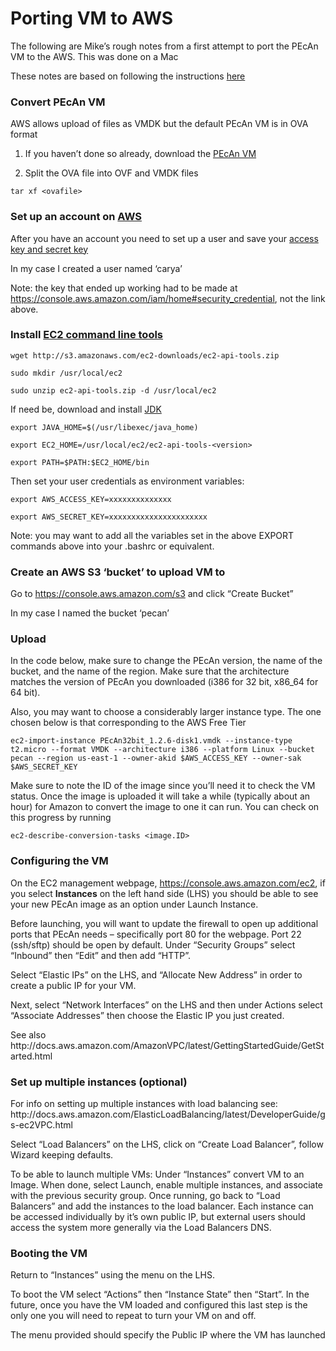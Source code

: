 # Porting VM to AWS

The following are Mike's rough notes from a first attempt to port the PEcAn VM to the AWS. This was done on a Mac

These notes are based on following the instructions [here](http://www.rittmanmead.com/2014/09/obiee-sampleapp-in-the-cloud-importing-virtualbox-machines-to-aws-ec2/)


### Convert PEcAn VM

AWS allows upload of files as VMDK but the default PEcAn VM is in OVA format

1. If you haven't done so already, download the [PEcAn VM](http://isda.ncsa.illinois.edu/download/index.php?project=PEcAn&sort=category)

2. Split the OVA file into OVF and VMDK files

```
tar xf <ovafile>
```

### Set up an account on [AWS](http://aws.amazon.com/)

After you have an account you need to set up a user and save your [access key and secret key](http://docs.aws.amazon.com/IAM/latest/UserGuide/ManagingCredentials.html)

In my case I created a user named 'carya'

Note: the key that ended up working had to be made at [https://console.aws.amazon.com/iam/home#security_credential](https://console.aws.amazon.com/iam/home#security_credential), not the link above.

### Install [EC2 command line tools](http://docs.aws.amazon.com/AWSEC2/latest/CommandLineReference/set-up-ec2-cli-linux.html)

```
wget http://s3.amazonaws.com/ec2-downloads/ec2-api-tools.zip

sudo mkdir /usr/local/ec2

sudo unzip ec2-api-tools.zip -d /usr/local/ec2
```

If need be, download and install [JDK](http://www.oracle.com/technetwork/java/javase/downloads/index.html)

```
export JAVA_HOME=$(/usr/libexec/java_home)

export EC2_HOME=/usr/local/ec2/ec2-api-tools-<version>

export PATH=$PATH:$EC2_HOME/bin
```


Then set your user credentials as environment variables:

`export AWS_ACCESS_KEY=xxxxxxxxxxxxxx`

`export AWS_SECRET_KEY=xxxxxxxxxxxxxxxxxxxxxx`

Note: you may want to add all the variables set in the above EXPORT commands above into your .bashrc or equivalent.

### Create an AWS S3 'bucket' to upload VM to

Go to [https://console.aws.amazon.com/s3](https://console.aws.amazon.com/s3) and click "Create Bucket"

In my case I named the bucket 'pecan'


### Upload

In the code below, make sure to change the PEcAn version, the name of the bucket, and the name of the region. Make sure that the architecture matches the version of PEcAn you downloaded (i386 for 32 bit, x86_64 for 64 bit).

Also, you may want to choose a considerably larger instance type. The one chosen below is that corresponding to the AWS Free Tier

```
ec2-import-instance PEcAn32bit_1.2.6-disk1.vmdk --instance-type t2.micro --format VMDK --architecture i386 --platform Linux --bucket pecan --region us-east-1 --owner-akid $AWS_ACCESS_KEY --owner-sak $AWS_SECRET_KEY
```

Make sure to note the ID of the image since you'll need it to check the VM status.  Once the image is uploaded it will take a while (typically about an hour) for Amazon to convert the image to one it can run. You can check on this progress by running

```
ec2-describe-conversion-tasks <image.ID>
```

### Configuring the VM

On the EC2 management webpage, [https://console.aws.amazon.com/ec2](https://console.aws.amazon.com/ec2), if you select **Instances** on the left hand side (LHS) you should be able to see your new PEcAn image as an option under Launch Instance.

Before launching, you will want to update the firewall to open up additional ports that PEcAn needs -- specifically port 80 for the webpage. Port 22 (ssh/sftp) should be open by default.  Under "Security Groups" select "Inbound" then "Edit" and then add "HTTP".

Select "Elastic IPs" on the LHS, and "Allocate New Address" in order to create a public IP for your VM. 

Next, select "Network Interfaces" on the LHS and then under Actions select "Associate Addresses" then choose the Elastic IP you just created.

See also http://docs.aws.amazon.com/AmazonVPC/latest/GettingStartedGuide/GetStarted.html

### Set up multiple instances (optional)

For info on setting up multiple instances with load balancing see: http://docs.aws.amazon.com/ElasticLoadBalancing/latest/DeveloperGuide/gs-ec2VPC.html

Select "Load Balancers" on the LHS, click on "Create Load Balancer", follow Wizard keeping defaults.

To be able to launch multiple VMs: Under "Instances" convert VM to an Image. When done, select Launch, enable multiple instances, and associate with the previous security group. Once running, go back to "Load Balancers" and add the instances to the load balancer. Each instance can be accessed individually by it's own public IP, but external users should access the system more generally via the Load Balancers DNS.

### Booting the VM

Return to "Instances" using the menu on the LHS.

To boot the VM select "Actions" then "Instance State" then "Start". In the future, once you have the VM loaded and configured this last step is the only one you will need to repeat to turn your VM on and off.

The menu provided should specify the Public IP where the VM has launched
